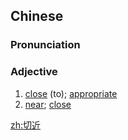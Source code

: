 ==Chinese==
{{zh-forms}}

===Pronunciation===
{{zh-pron
|m=qièjìn
|c=cit3 gan6
|mn=qz:chhiat-kǔn/xm:chhiat-kūn/zz:chhiat-kīn
|cat=a
}}

===Adjective===
{{zh-adj}}

# [[close]] (to); [[appropriate]]
# [[near]]; [[close]]

[[zh:切近]]